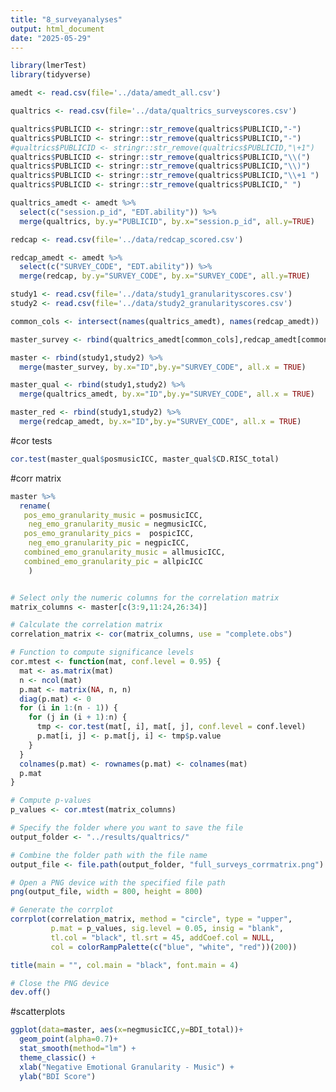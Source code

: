 ```yaml
---
title: "8_surveyanalyses"
output: html_document
date: "2025-05-29"
---
```


```r
library(lmerTest)
library(tidyverse)
```

```r
amedt <- read.csv(file='../data/amedt_all.csv')

qualtrics <- read.csv(file='../data/qualtrics_surveyscores.csv')

qualtrics$PUBLICID <- stringr::str_remove(qualtrics$PUBLICID,"-")
qualtrics$PUBLICID <- stringr::str_remove(qualtrics$PUBLICID,"-")
#qualtrics$PUBLICID <- stringr::str_remove(qualtrics$PUBLICID,"\+1")
qualtrics$PUBLICID <- stringr::str_remove(qualtrics$PUBLICID,"\\(")
qualtrics$PUBLICID <- stringr::str_remove(qualtrics$PUBLICID,"\\)")
qualtrics$PUBLICID <- stringr::str_remove(qualtrics$PUBLICID,"\\+1 ")
qualtrics$PUBLICID <- stringr::str_remove(qualtrics$PUBLICID," ")

qualtrics_amedt <- amedt %>%
  select(c("session.p_id", "EDT.ability")) %>%
  merge(qualtrics, by.y="PUBLICID", by.x="session.p_id", all.y=TRUE)

redcap <- read.csv(file='../data/redcap_scored.csv')

redcap_amedt <- amedt %>%
  select(c("SURVEY_CODE", "EDT.ability")) %>%
  merge(redcap, by.y="SURVEY_CODE", by.x="SURVEY_CODE", all.y=TRUE)

study1 <- read.csv(file='../data/study1_granularityscores.csv')
study2 <- read.csv(file='../data/study2_granularityscores.csv')
```

```r
common_cols <- intersect(names(qualtrics_amedt), names(redcap_amedt))

master_survey <- rbind(qualtrics_amedt[common_cols],redcap_amedt[common_cols])

master <- rbind(study1,study2) %>%
  merge(master_survey, by.x="ID",by.y="SURVEY_CODE", all.x = TRUE)

master_qual <- rbind(study1,study2) %>%
  merge(qualtrics_amedt, by.x="ID",by.y="SURVEY_CODE", all.x = TRUE)

master_red <- rbind(study1,study2) %>%
  merge(redcap_amedt, by.x="ID",by.y="SURVEY_CODE", all.x = TRUE)
```

#cor tests
```r
cor.test(master_qual$posmusicICC, master_qual$CD.RISC_total)
```

#corr matrix
```r
master %>% 
  rename(
   pos_emo_granularity_music = posmusicICC,
    neg_emo_granularity_music = negmusicICC,
   pos_emo_granularity_pics =  pospicICC,
    neg_emo_granularity_pic = negpicICC,
   combined_emo_granularity_music = allmusicICC,
   combined_emo_granularity_pic = allpicICC
    )


# Select only the numeric columns for the correlation matrix
matrix_columns <- master[c(3:9,11:24,26:34)]

# Calculate the correlation matrix
correlation_matrix <- cor(matrix_columns, use = "complete.obs")

# Function to compute significance levels
cor.mtest <- function(mat, conf.level = 0.95) {
  mat <- as.matrix(mat)
  n <- ncol(mat)
  p.mat <- matrix(NA, n, n)
  diag(p.mat) <- 0
  for (i in 1:(n - 1)) {
    for (j in (i + 1):n) {
      tmp <- cor.test(mat[, i], mat[, j], conf.level = conf.level)
      p.mat[i, j] <- p.mat[j, i] <- tmp$p.value
    }
  }
  colnames(p.mat) <- rownames(p.mat) <- colnames(mat)
  p.mat
}

# Compute p-values
p_values <- cor.mtest(matrix_columns)

# Specify the folder where you want to save the file
output_folder <- "../results/qualtrics/"

# Combine the folder path with the file name
output_file <- file.path(output_folder, "full_surveys_corrmatrix.png")

# Open a PNG device with the specified file path
png(output_file, width = 800, height = 800)

# Generate the corrplot
corrplot(correlation_matrix, method = "circle", type = "upper", 
         p.mat = p_values, sig.level = 0.05, insig = "blank",
         tl.col = "black", tl.srt = 45, addCoef.col = NULL,
         col = colorRampPalette(c("blue", "white", "red"))(200))

title(main = "", col.main = "black", font.main = 4)

# Close the PNG device
dev.off()
```
#scatterplots
```r
ggplot(data=master, aes(x=negmusicICC,y=BDI_total))+
  geom_point(alpha=0.7)+
  stat_smooth(method="lm") +
  theme_classic() +
  xlab("Negative Emotional Granularity - Music") +
  ylab("BDI Score")
```